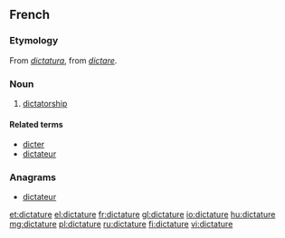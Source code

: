 ==French==
{{wikipedia|lang=fr}}

===Etymology===
From {{etyl|la|fr}} ''[[dictatura]]'', from ''[[dictare]]''.

===Noun===
{{fr-noun|f}}

# [[dictatorship]]

====Related terms====
* [[dicter]]
* [[dictateur]]

===Anagrams===
* [[dictateur#French|dictateur]]

[[et:dictature]]
[[el:dictature]]
[[fr:dictature]]
[[gl:dictature]]
[[io:dictature]]
[[hu:dictature]]
[[mg:dictature]]
[[pl:dictature]]
[[ru:dictature]]
[[fi:dictature]]
[[vi:dictature]]
